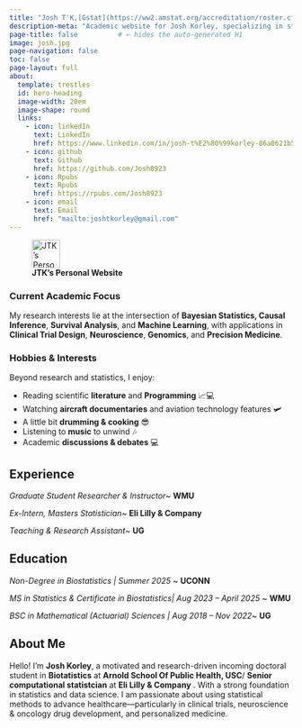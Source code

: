 ```yaml
---
title: "Josh T'K,[Gstat](https://ww2.amstat.org/accreditation/roster.cfm)" 
description-meta: "Academic website for Josh Korley, specializing in statistical modeling and clinical science."
page-title: false          # ← hides the auto-generated H1
image: josh.jpg
page-navigation: false
toc: false
page-layout: full
about:
  template: trestles
  id: hero-heading
  image-width: 20em
  image-shape: round
  links:
    - icon: linkedIn
      text: LinkedIn
      href: https://www.linkedin.com/in/josh-t%E2%80%99korley-86a0621b5/
    - icon: github
      text: Github
      href: https://github.com/Josh8923
    - icon: Rpubs
      text: Rpubs
      href: https://rpubs.com/Josh8923  
    - icon: email
      text: Email
      href: "mailto:joshtkorley@gmail.com"
---
```


::: {#hero-heading}



![**JTK's Personal Website**](giff.gif){fig-align="left" width="50px"}

### Current Academic Focus

My research interests lie at the intersection of **Bayesian Statistics, Causal Inference**, **Survival Analysis**, and **Machine Learning**, with applications in **Clinical Trial Design**, **Neuroscience**, **Genomics**, and **Precision Medicine**.

### Hobbies & Interests

Beyond research and statistics, I enjoy:

- Reading scientific **literature** and **Programming** 📈💻 
- Watching **aircraft documentaries** and aviation technology features 🛩️ 
- A little bit **drumming \& cooking** 😎   
- Listening to **music** to unwind 🎶 
- Academic **discussions \& debates** 💻

:::

## Experience

*Graduate Student Researcher \& Instructor*~ **WMU**

*Ex-Intern, Masters Statistician*~ **Eli Lilly \& Company**

*Teaching \& Research Assistant*~ **UG**

## Education

*Non-Degree in Biostatistics | Summer 2025* ~ **UCONN**

*MS in Statistics \& Certificate in Biostatistics| Aug 2023 – April 2025* ~ **WMU**

*BSC in Mathematical (Actuarial) Sciences | Aug 2018 – Nov 2022*~ **UG**

## About Me

Hello! I’m **Josh Korley**, a motivated and research-driven incoming doctoral student in **Biotatistics** at **Arnold School Of Public Health, USC**/ **Senior computational statistcian** at **Eli Lilly \& Company** . With a strong foundation in statistics and data science. I am passionate about using statistical methods to advance healthcare—particularly in clinical trials, neuroscience \& oncology drug development, and personalized medicine.
